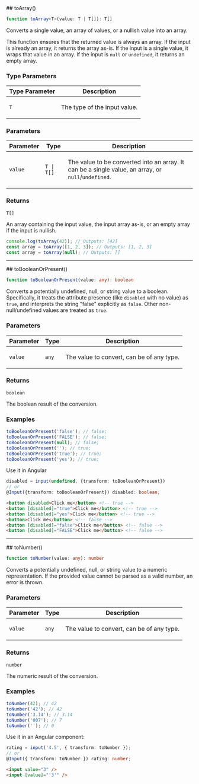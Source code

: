 
[//]: # (Do not edit directly)
[//]: # (Generated by the Cocokits TypeDoc custom theme on Wed Feb 19 2025)



<Meta title='Utils/Transform'/>
<MdxPage breadcrumb='Utils' title='Transform' tocItems={tocItems} hideThemeSwitcher={true}>
<div>
</div><div id="selection_toarray">
## toArray()

```ts
function toArray<T>(value: T | T[]): T[]
```

Converts a single value, an array of values, or a nullish value into an array.

This function ensures that the returned value is always an array. If the input is already an array,
it returns the array as-is. If the input is a single value, it wraps that value in an array.
If the input is `null` or `undefined`, it returns an empty array.

### Type Parameters

<table class="arg-type-table arg-type-table--full-width">
<thead>
<tr>
<th>Type Parameter</th>
<th>Description</th>
</tr>
</thead>
<tbody>
<tr>
<td>

`T`

</td>
<td>

The type of the input value.

</td>
</tr>
</tbody>
</table>

### Parameters

<table class="arg-type-table arg-type-table--full-width">
<thead>
<tr>
<th>Parameter</th>
<th>Type</th>
<th>Description</th>
</tr>
</thead>
<tbody>
<tr>
<td>

`value`

</td>
<td>

`T | T[]`

</td>
<td>

The value to be converted into an array. It can be a single value, an array, or `null`/`undefined`.

</td>
</tr>
</tbody>
</table>

### Returns

`T[]`

An array containing the input value, the input array as-is, or an empty array if the input is nullish.

```typescript
console.log(toArray(42)); // Outputs: [42]
const array = toArray([1, 2, 3]); // Outputs: [1, 2, 3]
const array = toArray(null); // Outputs: []
```

***

</div><div id="selection_tobooleanorpresent">
## toBooleanOrPresent()

```ts
function toBooleanOrPresent(value: any): boolean
```

Converts a potentially undefined, null, or string value to a boolean.
Specifically, it treats the attribute presence (like `disabled` with no value)
as `true`, and interprets the string "false" explicitly as `false`.
Other non-null/undefined values are treated as `true`.

### Parameters

<table class="arg-type-table arg-type-table--full-width">
<thead>
<tr>
<th>Parameter</th>
<th>Type</th>
<th>Description</th>
</tr>
</thead>
<tbody>
<tr>
<td>

`value`

</td>
<td>

`any`

</td>
<td>

The value to convert, can be of any type.

</td>
</tr>
</tbody>
</table>

### Returns

`boolean`

The boolean result of the conversion.

### Examples

```typescript
toBooleanOrPresent('false'); // false;
toBooleanOrPresent('FALSE'); // false;
toBooleanOrPresent(null); // false;
toBooleanOrPresent(''); // true;
toBooleanOrPresent('true'); // true;
toBooleanOrPresent('yes'); // true;
```

Use it in Angular
```typescript
disabled = input(undefined, {transform: toBooleanOrPresent})
// or
@Input({transform: toBooleanOrPresent}) disabled: boolean;
```
```html
<button disabled>Click me</button> <!-- true -->
<button [disabled]="true">Click me</button> <!-- true -->
<button [disabled]="yes">Click me</button> <!-- true -->
<button>Click me</button> <!-- false -->
<button [disabled]="false">Click me</button> <!-- false -->
<button [disabled]="FALSE">Click me</button> <!-- false -->
```

***

</div><div id="selection_tonumber">
## toNumber()

```ts
function toNumber(value: any): number
```

Converts a potentially undefined, null, or string value to a numeric representation.
If the provided value cannot be parsed as a valid number, an error is thrown.

### Parameters

<table class="arg-type-table arg-type-table--full-width">
<thead>
<tr>
<th>Parameter</th>
<th>Type</th>
<th>Description</th>
</tr>
</thead>
<tbody>
<tr>
<td>

`value`

</td>
<td>

`any`

</td>
<td>

The value to convert, can be of any type.

</td>
</tr>
</tbody>
</table>

### Returns

`number`

The numeric result of the conversion.

### Examples

```typescript
toNumber(42); // 42
toNumber('42'); // 42
toNumber('3.14'); // 3.14
toNumber('007'); // 7
toNumber(''); // 0
```

Use it in an Angular component:
```typescript
rating = input('4.5', { transform: toNumber });
// or
@Input({ transform: toNumber }) rating: number;
```
```html
<input value="3" />
<input [value]="'3'" />
```

</div>
</MdxPage>
